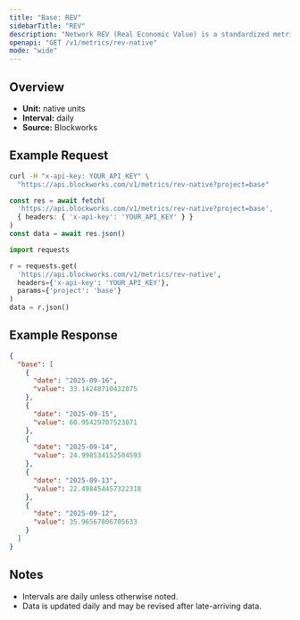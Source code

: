 ```yaml
---
title: "Base: REV"
sidebarTitle: "REV"
description: "Network REV (Real Economic Value) is a standardized metric that tracks blockchain value accrual generated by user activity. REV consists of both in-protocol transaction fees and out-of-protocol tips that users pay for transaction execution, so it measures the monetary demand to transact onchain."
openapi: "GET /v1/metrics/rev-native"
mode: "wide"
---
```


## Overview

- **Unit:** native units
- **Interval:** daily
- **Source:** Blockworks

## Example Request

<CodeGroup>

```bash cURL
curl -H "x-api-key: YOUR_API_KEY" \
  "https://api.blockworks.com/v1/metrics/rev-native?project=base"
```

```typescript TypeScript
const res = await fetch(
  'https://api.blockworks.com/v1/metrics/rev-native?project=base',
  { headers: { 'x-api-key': 'YOUR_API_KEY' } }
)
const data = await res.json()
```

```python Python
import requests

r = requests.get(
  'https://api.blockworks.com/v1/metrics/rev-native',
  headers={'x-api-key': 'YOUR_API_KEY'},
  params={'project': 'base'}
)
data = r.json()
```

</CodeGroup>

## Example Response

```json
{
  "base": [
    {
      "date": "2025-09-16",
      "value": 33.14248710432075
    },
    {
      "date": "2025-09-15",
      "value": 60.95429707523071
    },
    {
      "date": "2025-09-14",
      "value": 24.998534152504593
    },
    {
      "date": "2025-09-13",
      "value": 22.498454457322318
    },
    {
      "date": "2025-09-12",
      "value": 35.96567806705633
    }
  ]
}
```

## Notes
- Intervals are daily unless otherwise noted.
- Data is updated daily and may be revised after late-arriving data.